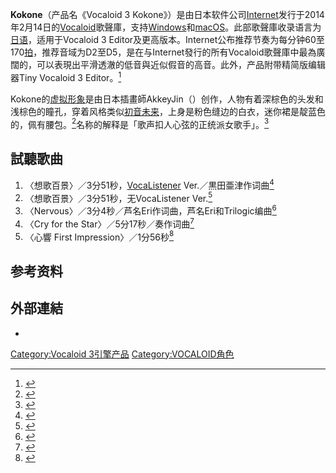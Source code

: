 {{noteTA | G1 = IT | G2 = Music| 1 = zh-cn:应用内购买项目; zh-hk:应用內購買項目; zh-tw:应用內購買}}
{{Infobox voice library relying on Vocaloid culture
| name                     = 
| color                    = #530006
| image                    = Vocaloid 3 Kokone cover.jpg
| landscape                = yes
| image_size               = 
| image_upright            = 
| alt                      = 长方形的图像，左边上面是Vocaloid的字母全大写标志，下面是Kokone的字母全小写标志，右边是Kokone虚拟形象的上半身像
| caption                  = 
| specialization           = 歌聲合成
| gender                   = 女聲
| language                 = [[日語|日語]]
| target_speaker           = 
| developer                = [[Internet_(公司)|Internet]]
| engines                  = [[Vocaloid|Vocaloid 3]]
| released                 = {{start date|2014|2|14}}
| first_release_version    = 
| first_release_date       = <!--- {{start date|||}} --->
| latest_release_version   = 
| latest_release_date      = <!--- {{start date|||}} --->
| character_name           = 
| creator                  = AkkeyJin
| based_on                 = 
| adapted_by               = 
| designer                 = 
| license                  = {{URL|https://www.ssw.co.jp/products/vocal/character_guideline.html}}{{ja}}
  {{Voice library relying on Vocaloid culture/Japanese |
  | name                   = 
  | majiribun              = <!--- {{linktext|}} --->
  | kanji                  = {{linktext|心|響}}
  | kana                   = ここね
  | romaji                 = 
  }}
| artists                  = 
}}
'''Kokone'''（产品名《Vocaloid 3 Kokone》）是由日本软件公司[[Internet_(公司)|Internet]]发行于2014年2月14日的[[Vocaloid|Vocaloid]]歌聲庫，支持[[Microsoft_Windows|Windows]]和[[macOS|macOS]]。此部歌聲庫收录语言为[[日语|日语]]，适用于Vocaloid 3 Editor及更高版本。Internet公布推荐节奏为每分钟60至170[[速度_(音樂)#量度音樂速度|拍]]，推荐音域为D2至D5，是在与Internet發行的所有Vocaloid歌聲庫中最為廣闊的，可以表現出平滑透澈的低音與近似假音的高音。此外，产品附带精简版编辑器Tiny Vocaloid 3 Editor。<ref>{{Cite web |url=https://getnews.jp/archives/493672 |access-date=2021-12-12 |author=日刊VOCALOIDガイド |date=2014-01-16 |work=getnews |language=ja |script-title=ja:新ボーカロイド『kokone（心響）』がバレンタインデーに発売！ |archive-date=2021-12-12 |archive-url=https://web.archive.org/web/20211212110033/https://getnews.jp/archives/493672 }}</ref>

Kokone的[[头像|虚拟形象]]是由日本插畫師AkkeyJin（{{lang|ja|あっきー人}}）创作，人物有着深棕色的头发和浅棕色的瞳孔，穿着风格类似[[初音未来|初音未来]]，上身是粉色缝边的白衣，迷你裙是靛蓝色的，佩有腰包。<ref>{{Cite web |url=https://news.mynavi.jp/article/20140115-a146/ |access-date=2021-12-12 |date=2014-01-15 |work=mynavi |language=ja |script-title=ja:広範囲な音域を歌える「VOCALOID3 kokone(心響)」発売-インターネット |archive-date=2021-12-12 |archive-url=https://web.archive.org/web/20211212104533/https://news.mynavi.jp/article/20140115-a146/ }}</ref>名称的解释是「歌声扣人心弦的正统派女歌手」。<ref>{{Cite web |url=https://av.watch.impress.co.jp/docs/news/630721.html |access-date=2021-12-12 |author=山崎健太郎 |date=2014-01-14 |work=mynavi |language=ja |script-title=ja:インターネット、VOCALOID 3用の歌声ライブラリ「kokone」。Megpoidの文章読み上げソフトも |archive-date=2021-12-12 |archive-url=https://web.archive.org/web/20211212104531/https://av.watch.impress.co.jp/docs/news/630721.html }}</ref>

== 試聽歌曲 ==
# 〈想歌百景〉／3分51秒，[[VocaListener|VocaListener]] Ver.／黒田亜津作词曲<ref>{{Cite web |url=https://www.youtube.com/watch?v=DsSGIKrHBCY |access-date=2021-12-12 |author=@SingerSongWriterjp |date=2014-02-13 |script-title=ja:VOCALOID3 kokone DEMO - 想歌百景（ぼかりすVer.）by 黒田亜津 |via=[[YouTube|YouTube]] |archive-date=2021-12-12 |archive-url=https://web.archive.org/web/20211212104542/https://www.youtube.com/watch?v=DsSGIKrHBCY }}</ref>
# 〈想歌百景〉／3分51秒，无VocaListener Ver.<ref>{{Cite web |url=https://www.youtube.com/watch?v=atXnW1qBuN4 |access-date=2021-12-12 |author=@SingerSongWriterjp |date=2014-02-13 |script-title=ja:VOCALOID3 kokone DEMO - 想歌百景　by 黒田亜津 |via=[[YouTube|YouTube]] |archive-date=2022-04-25 |archive-url=https://web.archive.org/web/20220425214232/https://www.youtube.com/watch?v=atXnW1qBuN4 }}</ref>
# 〈Nervous〉／3分4秒／芦名Eri作词曲，芦名Eri和Trilogic编曲<ref>{{Cite web |url=https://www.youtube.com/watch?v=ywWtCNWmfbc |access-date=2021-12-12 |author=@SingerSongWriterjp |date=2014-01-13 |script-title=ja:【VOCALOID3 kokone 】　DEMO SONG - Nervous |via=[[YouTube|YouTube]] |archive-date=2021-12-12 |archive-url=https://web.archive.org/web/20211212104532/https://www.youtube.com/watch?v=ywWtCNWmfbc }}</ref>
# 〈Cry for the Star〉／5分17秒／奏作词曲<ref>{{Cite web |url=https://www.youtube.com/watch?v=btbhFC1W9Mc |access-date=2021-12-12 |author=@SingerSongWriterjp |date=2014-01-17 |script-title=ja:【VOCALOID3 kokone 】　DEMO SONG cry for the STAR |via=[[YouTube|YouTube]] |archive-date=2022-04-17 |archive-url=https://web.archive.org/web/20220417163143/https://www.youtube.com/watch?v=btbhFC1W9Mc }}</ref>
# 〈心響 First Impression〉／1分56秒<ref>{{Cite web |url=https://www.youtube.com/watch?v=t9yTC56-lwI |access-date=2021-12-12 |author=@SingerSongWriterjp |date=2013-12-14 |script-title=ja:VOCALOID3 kokone -心響 First Impression |via=[[YouTube|YouTube]] |archive-date=2021-12-12 |archive-url=https://web.archive.org/web/20211212104537/https://www.youtube.com/watch?v=t9yTC56-lwI }}</ref>

== 参考资料 ==
{{Reflist}}

== 外部連結 ==
* {{Official website}}{{ja}}
{{Vocaloid}}
{{Voice library relying on Vocaloid culture}}
[[Category:Vocaloid_3引擎产品|Category:Vocaloid 3引擎产品]]
[[Category:VOCALOID角色|Category:VOCALOID角色]]